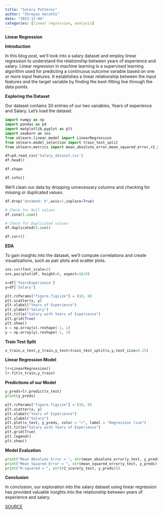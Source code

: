 ```yaml
---
title: "Salary Patterns"
author: "Shreyas Harathi"
date: "2023-12-04"
categories: [linear regression, analysis]
---
```


**Linear Regression**

**Introduction**

In this blog post, we'll look into a salary dataset and employ linear regression to understand the relationship between years of experience and salary. Linear regression in machine learning is a supervised learning algorithm used for predicting a continuous outcome variable based on one or more input features. It establishes a linear relationship between the input features and the target variable by finding the best-fitting line through the data points.

**Exploring the Dataset**

Our dataset contains 30 entries of our two variables, Years of experience and Salary. Let's load the dataset.
```python
import numpy as np
import pandas as pd
import matplotlib.pyplot as plt
import seaborn as sns
from sklearn.linear_model import LinearRegression
from sklearn.model_selection import train_test_split
from sklearn.metrics import mean_absolute_error,mean_squared_error,r2_score
```
```python
df=pd.read_csv('Salary_dataset.csv')
df.head()
```

```python
df.shape
```
```python
df.info()
```

We'll clean our data by dropping unnecessary columns and checking for missing or duplicated values.

```python
df.drop('Unnamed: 0',axis=1,inplace=True)
```
```python
# Check for Null values
df.isna().sum()
```

```python
# Check for Duplicated values
df.duplicated().sum()
```
```python
df.corr()
```

**EDA**

To gain insights into the dataset, we'll compute correlations and create visualizations, such as pair plots and scatter plots.
```python
sns.set(font_scale=2)
sns.pairplot(df, height=8, aspect=10/8)
```
```python
x=df['YearsExperience']
y=df['Salary']
```
```python
plt.rcParams["figure.figsize"] = (10, 8)
plt.scatter(x, y)
plt.xlabel("Years of Experience")
plt.ylabel("Salary")
plt.title("Salary with Years of Experience")
plt.grid(True)
plt.show()
x = np.array(x).reshape(-1, 1)
y = np.array(y).reshape(-1, 1)
```

**Train Test Split**

```python
x_train,x_test,y_train,y_test=train_test_split(x,y,test_size=0.15)
```

**Linear Regression Model**

```python
lr=LinearRegression()
lr.fit(x_train,y_train)
```

**Predictions of our Model**

```python
y_preds=lr.predict(x_test)
print(y_preds)
```
```python
plt.rcParams["figure.figsize"] = (10, 8)
plt.scatter(x, y)
plt.xlabel("Years of Experience")
plt.ylabel("Salary")
plt.plot(x_test, y_preds, color = "r", label = "Regression line")
plt.title("Salary with Years of Experience")
plt.grid(True)
plt.legend()
plt.show()
```

**Model Evaluation**

```python
print("Mean Absolute Error = ", str(mean_absolute_error(y_test, y_preds)))
print("Mean Squared Error = ", str(mean_squared_error(y_test, y_preds)))
print("R-squared = ", str(r2_score(y_test, y_preds)))
```

**Conclusion**

In conclusion, our exploration into the salary dataset using linear regression has provided valuable insights into the relationship between years of experience and salary.

[SOURCE](https://github.com/shreyasharathi/shreyasharathi.github.io/blob/main/posts/Blog2/index.qmd)